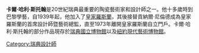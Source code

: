 {{Infobox person
|name                  =卡爾·哈利·斯托翰|image                 = 
|image_size            =
|caption               =
|nationality           = 瑞典
|birth_date            = {{birth date|1920|12|15}}  
|birth_place           =  [[瑞典|瑞典]][[瑪麗斯塔德|瑪麗斯塔德]]
|death_date            = {{Death date and age|1990|4|11|1920|12|15}}  
|death_place           =[[瑞典|瑞典]][[利德雪平|利德雪平]]
| occupation    =  設計師
}}

'''卡爾·哈利·斯托翰'''{{BD|1920年|12月15日|1990年|4月11日}}是20世紀瑞典最重要的陶瓷藝術家和設計師之一。他十多歲時到巴黎學藝，自1939年起，他加入了[[皇家羅斯蘭|皇家羅斯蘭]]，其後接替貢納爾·尼倫德成為皇家羅斯蘭的首席設計師暨藝術總監，直至1973年離開皇家羅斯蘭自立門戶。卡爾·哈利·斯托翰的部分作品現存於[[瑞典國立博物館|瑞典國立博物館]]以及[[紐約現代藝術博物館|紐約現代藝術博物館]]。

[[Category:瑞典設計師|Category:瑞典設計師]]